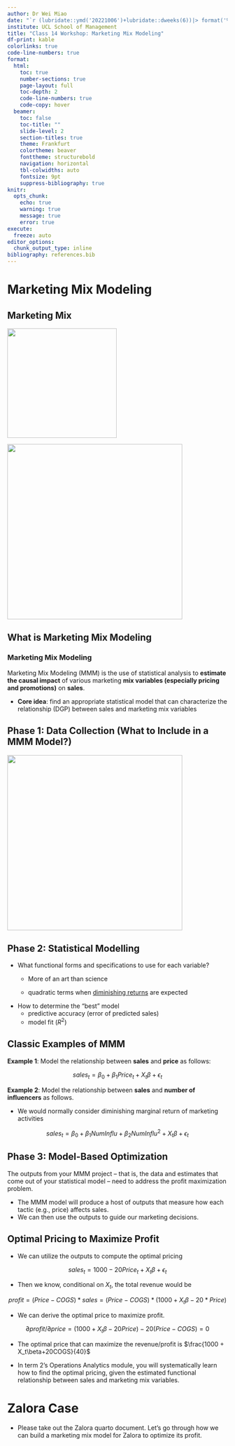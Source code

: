 ```yaml
---
author: Dr Wei Miao
date: "`r (lubridate::ymd('20221006')+lubridate::dweeks(6))|> format('%a, %b %d %Y')`"
institute: UCL School of Management
title: "Class 14 Workshop: Marketing Mix Modeling"
df-print: kable
colorlinks: true
code-line-numbers: true
format:
  html: 
    toc: true
    number-sections: true
    page-layout: full
    toc-depth: 2
    code-line-numbers: true
    code-copy: hover
  beamer: 
    toc: false
    toc-title: ""
    slide-level: 2
    section-titles: true
    theme: Frankfurt
    colortheme: beaver
    fonttheme: structurebold
    navigation: horizontal
    tbl-colwidths: auto
    fontsize: 9pt
    suppress-bibliography: true
knitr:
  opts_chunk:
    echo: true
    warning: true
    message: true
    error: true
execute: 
  freeze: auto
editor_options: 
  chunk_output_type: inline
bibliography: references.bib
---
```


# Marketing Mix Modeling

## Marketing Mix

::: {.content-visible when-format="beamer"}
![](images/marketingmix.png){fig-align="center" width="250"}
:::

::: {.content-visible when-format="html"}
![](images/marketingmix.png){fig-align="center" width="400"}
:::

## What is Marketing Mix Modeling

::: block
### Marketing Mix Modeling

Marketing Mix Modeling (MMM) is the use of statistical analysis to **estimate the causal impact** of various marketing **mix variables (especially pricing and promotions)** on **sales**.
:::

-   **Core idea**: find an appropriate statistical model that can characterize the relationship (DGP) between sales and marketing mix variables

## Phase 1: Data Collection (What to Include in a MMM Model?)

![](images/class8_WhatToInclude.png){fig-align="center" width="400"}

## Phase 2: Statistical Modelling

-   What functional forms and specifications to use for each variable?
    -   More of an art than science

    -   quadratic terms when [diminishing returns](https://www.investopedia.com/terms/l/lawofdiminishingmarginalreturn.asp) are expected
-   How to determine the "best" model
    -   predictive accuracy (error of predicted sales)
    -   model fit ($R^2$)

## Classic Examples of MMM

**Example 1**: Model the relationship between **sales** and **price** as follows:

$$
sales_t = \beta_0 + \beta_1Price_t + X_t\beta+ \epsilon_t
$$

**Example 2**: Model the relationship between **sales** and **number of influencers** as follows.

-   We would normally consider diminishing marginal return of marketing activities

$$
sales_t = \beta_0 + \beta_1NumInflu + \beta_2NumInflu^2 + X_t\beta+ \epsilon_t
$$

## Phase 3: Model-Based Optimization

The outputs from your MMM project -- that is, the data and estimates that come out of your statistical model -- need to address the profit maximization problem.

-   The MMM model will produce a host of outputs that measure how each tactic (e.g., price) affects sales.
-   We can then use the outputs to guide our marketing decisions.

## Optimal Pricing to Maximize Profit

-   We can utilize the outputs to compute the optimal pricing

$$
sales_t = 1000 - 20 Price_t + X_t\beta+ \epsilon_t
$$

-   Then we know, conditional on $X_t$, the total revenue would be

$$
profit = (Price - COGS) *sales = (Price - COGS)*(1000 + X_t\beta - 20*Price)
$$

-   We can derive the optimal price to maximize profit.

$$
\partial profit/\partial price = (1000 + X_t\beta - 20 Price) - 20 (Price - COGS) = 0
$$

-   The optimal price that can maximize the revenue/profit is $\frac{1000 + X_t\beta+20COGS}{40}$

-   In term 2's Operations Analytics module, you will systematically learn how to find the optimal pricing, given the estimated functional relationship between sales and marketing mix variables.

# Zalora Case

-   Please take out the Zalora quarto document. Let's go through how we can build a marketing mix model for Zalora to optimize its profit.
